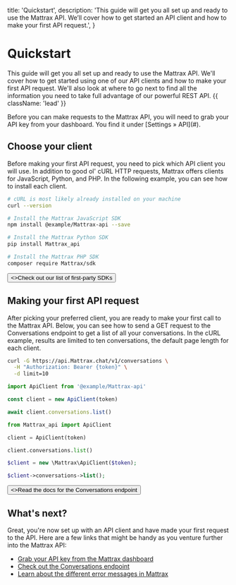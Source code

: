   title: 'Quickstart',
  description:
    'This guide will get you all set up and ready to use the Mattrax API. We’ll cover how to get started an API client and how to make your first API request.',
}

# Quickstart

This guide will get you all set up and ready to use the Mattrax API. We'll cover how to get started using one of our API clients and how to make your first API request. We'll also look at where to go next to find all the information you need to take full advantage of our powerful REST API. {{ className: 'lead' }}

<Note>
  Before you can make requests to the Mattrax API, you will need to grab your
  API key from your dashboard. You find it under [Settings &raquo; API](#).
</Note>

## Choose your client

Before making your first API request, you need to pick which API client you will use. In addition to good ol' cURL HTTP requests, Mattrax offers clients for JavaScript, Python, and PHP. In the following example, you can see how to install each client.

<CodeGroup>

```bash {{ title: 'cURL' }}
# cURL is most likely already installed on your machine
curl --version
```

```bash {{ language: 'js' }}
# Install the Mattrax JavaScript SDK
npm install @example/Mattrax-api --save
```

```bash {{ language: 'python' }}
# Install the Mattrax Python SDK
pip install Mattrax_api
```

```bash {{ language: 'php' }}
# Install the Mattrax PHP SDK
composer require Mattrax/sdk
```

</CodeGroup>

<div className="not-prose">
  <Button href="/sdks" variant="text" arrow="right">
    <>Check out our list of first-party SDKs</>
  </Button>
</div>

## Making your first API request

After picking your preferred client, you are ready to make your first call to the Mattrax API. Below, you can see how to send a GET request to the Conversations endpoint to get a list of all your conversations. In the cURL example, results are limited to ten conversations, the default page length for each client.

<CodeGroup tag="GET" label="/v1/conversations">

```bash {{ title: 'cURL' }}
curl -G https://api.Mattrax.chat/v1/conversations \
  -H "Authorization: Bearer {token}" \
  -d limit=10
```

```js
import ApiClient from '@example/Mattrax-api'

const client = new ApiClient(token)

await client.conversations.list()
```

```python
from Mattrax_api import ApiClient

client = ApiClient(token)

client.conversations.list()
```

```php
$client = new \Mattrax\ApiClient($token);

$client->conversations->list();
```

</CodeGroup>

<div className="not-prose">
  <Button href="/conversations" variant="text" arrow="right">
    <>Read the docs for the Conversations endpoint</>
  </Button>
</div>

## What's next?

Great, you're now set up with an API client and have made your first request to the API. Here are a few links that might be handy as you venture further into the Mattrax API:

- [Grab your API key from the Mattrax dashboard](#)
- [Check out the Conversations endpoint](/conversations)
- [Learn about the different error messages in Mattrax](/errors)
